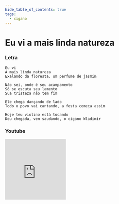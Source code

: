 ```yaml
---
hide_table_of_contents: true
tags:
  - cigano
---
```


# Eu vi a mais linda natureza

### Letra

```text
Eu vi
A mais linda natureza
Exalando da floresta, um perfume de jasmim

Não sei, onde é seu acampamento
Só se escuta seu lamento
Sua tristeza não tem fim

Ele chega dançando de lado
Todo o povo vai cantando, a festa começa assim

Hoje teu violino está tocando
Deu chegada, vem saudando, o cigano Wladimir
```

### Youtube

<iframe
  width="200"
  height="200"
  src="https://www.youtube.com/embed/BRNTj0wa_ZI"
  title="YouTube video player"
  frameborder="0"
  allow="accelerometer; autoplay; clipboard-write; encrypted-media; gyroscope; picture-in-picture; web-share"
  referrerpolicy="strict-origin-when-cross-origin"
  allowfullscreen
></iframe>
